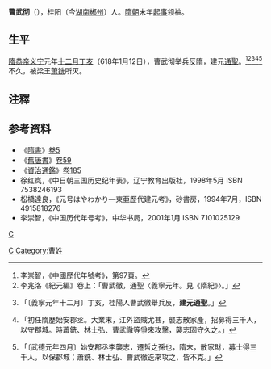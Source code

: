 '''曹武彻'''（{{bd|?||?|}}），桂阳（今[[湖南|湖南]][[郴州|郴州]]）人。[[隋朝|隋朝]]末年[[隋末民变|起事]]领袖。

==生平==
[[隋恭帝|隋恭帝]][[义宁|义宁]]元年[[十二月十一|十二月丁亥]]（618年1月12日），曹武彻举兵反隋，建元[[通聖|通聖]]。<ref>李崇智，《中國歷代年號考》，第97頁。</ref><ref>李兆洛《紀元編》卷上：「曹武徹，通聖〈義寧元年。見《隋紀》〉。」</ref><ref>{{cite wikisource|title=隋書帝紀第五恭帝|last=魏徵|wslink=zh:隋書/卷05}}「〔義寧元年十二月〕丁亥，桂陽人曹武徹舉兵反，'''建元通聖'''。」</ref><ref>{{cite wikisource|title=舊唐書列傳第九李襲志|last=劉昫|wslink=zh:舊唐書/卷59}}「初任隋歷始安郡丞。大業末，江外盜賊尤甚，襲志散家產，招募得三千人，以守郡城。時蕭銑、林士弘、曹武徹等爭來攻擊，襲志固守久之。」</ref><ref>{{cite wikisource|title=資治通鑑唐紀一|last=司馬光|wslink=zh:資治通鑒 (胡三省音注)/卷185}}「〔武德元年四月〕始安郡丞李襲志，遷哲之孫也，隋末，散家財，募士得三千人，以保郡城；蕭銑、林士弘、曹武徹迭來攻之，皆不克。」</ref>不久，被梁王[[萧铣|萧铣]]所灭。

==注釋==
{{reflist}}

==参考资料==
*《[[隋書|隋書]]》[[s:隋書/卷05|卷5]]
*《[[舊唐書|舊唐書]]》[[s:舊唐書/卷59|卷59]]
*《[[資治通鑑|資治通鑑]]》[[s:資治通鑒_(胡三省音注)/卷185|卷185]]
*徐红岚，《中日朝三国历史纪年表》，辽宁教育出版社，1998年5月 ISBN 7538246193
*松橋達良，《元号はやわかり—東亜歷代建元考》，砂書房，1994年7月，ISBN 4915818276
*李崇智，《中国历代年号考》，中华书局，2001年1月 ISBN 7101025129

[[Category:郴州人|C]]
[[category:隋朝人|C]]
[[Category:曹姓|Category:曹姓]]